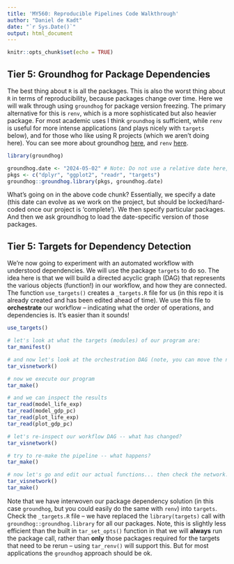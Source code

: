 ```yaml
---
title: 'MY560: Reproducible Pipelines Code Walkthrough'
author: "Daniel de Kadt"
date: "`r Sys.Date()`"
output: html_document
---
```


```r
knitr::opts_chunk$set(echo = TRUE)
```

## Tier 5: Groundhog for Package Dependencies

The best thing about `R` is all the packages. This is also the worst thing about `R` in terms of reproducibility, because packages change over time. Here we will walk through using `groundhog` for package version freezing. The primary alternative for this is `renv`, which is a more sophisticated but also heavier package. For most academic uses I think `groundhog` is sufficient, while `renv` is useful for more intense applications (and plays nicely with `targets` below), and for those who like using R projects (which we aren't doing here). You can see more about groundhog [here](https://groundhogr.com/), and `renv` [here](https://rstudio.github.io/renv/articles/renv.html).

```r

library(groundhog)

groundhog.date <- "2024-05-02" # Note: Do not use a relative date here, e.g. `Sys.Date()-7`!!! Set an explicit date otherwise you undermine the entire goal of groundhog!
pkgs <- c("dplyr", "ggplot2", "readr", "targets")
groundhog::groundhog.library(pkgs, groundhog.date)

```

What's going on in the above code chunk? Essentially, we specify a date (this date can evolve as we work on the project, but should be locked/hard-coded once our project is 'complete'). We then specify particular packages. And then we ask groundhog to load the date-specific version of those packages. 

## Tier 5: Targets for Dependency Detection

We're now going to experiment with an automated workflow with understood dependencies. We will use the package `targets` to do so. The idea here is that we will build a directed acyclic graph (DAG) that represents the various objects (function!) in our workflow, and how they are connected. The function `use_targets()` creates a `_targets.R` file for us (in this repo it is already created and has been edited ahead of time). We use this file to **orchestrate** our workflow -- indicating what the order of operations, and dependencies is. It's easier than it sounds!

```r
use_targets()

# let's look at what the targets (modules) of our program are:
tar_manifest()

# and now let's look at the orchestration DAG (note, you can move the nodes around and zoom in/out):
tar_visnetwork() 

# now we execute our program
tar_make()

# and we can inspect the results
tar_read(model_life_exp)
tar_read(model_gdp_pc)
tar_read(plot_life_exp)
tar_read(plot_gdp_pc)

# let's re-inspect our workflow DAG -- what has changed? 
tar_visnetwork()

# try to re-make the pipeline -- what happens? 
tar_make()

# now let's go and edit our actual functions... then check the network... then re-run -- what happens? 
tar_visnetwork()
tar_make()
```

Note that we have interwoven our package dependency solution (in this case `groundhog`, but you could easily do the same with `renv`) into `targets`. Check the `_targets.R` file -- we have replaced the `library(targets)` call with `groundhog::groundhog.library` for all our packages. Note, this is slightly less efficient than the built in `tar_set_opts()` function in that we will **always** run the package call, rather than **only** those packages required for the targets that need to be rerun -- using `tar_renv()` will support this. But for most applications the `groundhog` approach should be ok.



